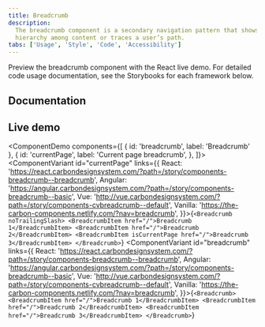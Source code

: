 ```yaml
---
title: Breadcrumb
description:
  The breadcrumb component is a secondary navigation pattern that shows
  hierarchy among content or traces a user’s path.
tabs: ['Usage', 'Style', 'Code', 'Accessibility']
---
```


<PageDescription>

Preview the breadcrumb component with the React live demo. For detailed code
usage documentation, see the Storybooks for each framework below.

</PageDescription>

## Documentation

<Row className="resource-card-group">
<Column colLg={4} colMd={4} noGutterSm>
  <ResourceCard
    subTitle="React"
    href="https://react.carbondesignsystem.com/?path=/story/components-breadcrumb--breadcrumb"
    >

<MdxIcon name="react" />

  </ResourceCard>
</Column>
<Column colLg={4} colMd={4} noGutterSm>
  <ResourceCard
      subTitle="Angular (Community)"
      href="https://angular.carbondesignsystem.com/?path=/story/components-breadcrumb--basic"
      >

<MdxIcon name="angular" />

  </ResourceCard>
</Column>
<Column colLg={4} colMd={4} noGutterSm>
  <ResourceCard
      subTitle="Vue (Community)"
      href="http://vue.carbondesignsystem.com/?path=/story/components-cvbreadcrumb--default"
      >

<MdxIcon name="vue" />

  </ResourceCard>
</Column>
</Row>

## Live demo

<ComponentDemo
  components={[
    { id: 'breadcrumb', label: 'Breadcrumb' },
    {
      id: 'currentPage',
      label: 'Current page breadcrumb',
    },
  ]}>
  <ComponentVariant
    id="currentPage"
    links={{
      React:
        'https://react.carbondesignsystem.com/?path=/story/components-breadcrumb--breadcrumb',
      Angular:
        'https://angular.carbondesignsystem.com/?path=/story/components-breadcrumb--basic',
      Vue:
        'http://vue.carbondesignsystem.com/?path=/story/components-cvbreadcrumb--default',
      Vanilla: 'https://the-carbon-components.netlify.com/?nav=breadcrumb',
    }}>{`
<Breadcrumb noTrailingSlash>
  <BreadcrumbItem href="/">Breadcrumb 1</BreadcrumbItem>
  <BreadcrumbItem href="/">Breadcrumb 2</BreadcrumbItem>
  <BreadcrumbItem isCurrentPage href="/">Breadcrumb 3</BreadcrumbItem>
</Breadcrumb>
`}</ComponentVariant>
  <ComponentVariant
    id="breadcrumb"
    links={{
      React:
        'https://react.carbondesignsystem.com/?path=/story/components-breadcrumb--breadcrumb',
      Angular:
        'https://angular.carbondesignsystem.com/?path=/story/components-breadcrumb--basic',
      Vue:
        'http://vue.carbondesignsystem.com/?path=/story/components-cvbreadcrumb--default',
      Vanilla: 'https://the-carbon-components.netlify.com/?nav=breadcrumb',
    }}>{`
<Breadcrumb>
  <BreadcrumbItem href="/">Breadcrumb 1</BreadcrumbItem>
  <BreadcrumbItem href="/">Breadcrumb 2</BreadcrumbItem>
  <BreadcrumbItem href="/">Breadcrumb 3</BreadcrumbItem>
</Breadcrumb>
`}</ComponentVariant>
</ComponentDemo>
